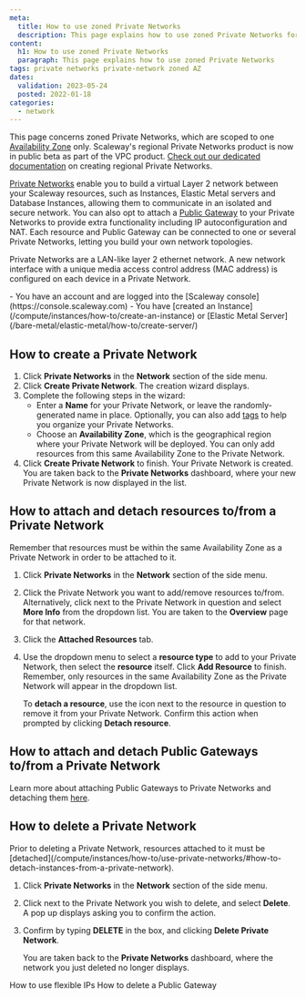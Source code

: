 ```yaml
---
meta:
  title: How to use zoned Private Networks
  description: This page explains how to use zoned Private Networks for your Scaleway services
content:
  h1: How to use zoned Private Networks
  paragraph: This page explains how to use zoned Private Networks
tags: private networks private-network zoned AZ
dates:
  validation: 2023-05-24
  posted: 2022-01-18
categories:
  - network
---
```


<Message type="note">

  This page concerns zoned Private Networks, which are scoped to one [Availability Zone](https://www.scaleway.com/en/docs/compute/instances/concepts/#availability-zone) only. Scaleway's regional Private Networks product is now in public beta as part of the VPC product. [Check out our dedicated documentation](/network/vpc/how-to/create-private-network/) on creating regional Private Networks.

</Message>

[Private Networks](/network/public-gateways/concepts/#private-networks) enable you to build a virtual Layer 2 network between your Scaleway resources, such as Instances, Elastic Metal servers and Database Instances, allowing them to communicate in an isolated and secure network. You can also opt to attach a [Public Gateway](/network/public-gateways/concepts/#public-gateway) to your Private Networks to provide extra functionality including IP autoconfiguration and NAT. Each resource and Public Gateway can be connected to one or several Private Networks, letting you build your own network topologies.

Private Networks are a LAN-like layer 2 ethernet network. A new network interface with a unique media access control address (MAC address) is configured on each device in a Private Network.

<Macro id="iam-requirements" />

<Message type="requirement">
  - You have an account and are logged into the [Scaleway console](https://console.scaleway.com)
  - You have [created an Instance](/compute/instances/how-to/create-an-instance) or [Elastic Metal Server](/bare-metal/elastic-metal/how-to/create-server/)
</Message>

## How to create a Private Network

1. Click **Private Networks** in the **Network** section of the side menu.
2. Click **Create Private Network**. The creation wizard displays.
    <Lightbox src="scaleway-pn-creation-wiz.webp" alt="" />
3. Complete the following steps in the wizard:
    - Enter a **Name** for your Private Network, or leave the randomly-generated name in place. Optionally, you can also add [tags](/network/public-gateways/concepts/#tags) to help you organize your Private Networks. 
    - Choose an **Availability Zone**, which is the geographical region where your Private Network will be deployed. You can only add resources from this same Availability Zone to the Private Network. 
4. Click **Create Private Network** to finish. Your Private Network is created. You are taken back to the **Private Networks** dashboard, where your new Private Network is now displayed in the list.

## How to attach and detach resources to/from a Private Network

Remember that resources must be within the same Availability Zone as a Private Network in order to be attached to it.

1. Click **Private Networks** in the **Network** section of the side menu.
2. Click the Private Network you want to add/remove resources to/from. Alternatively, click <Icon name="more" /> next to the Private Network in question and select **More Info** from the dropdown list. You are taken to the **Overview** page for that network.
3. Click the **Attached Resources** tab.
4. Use the dropdown menu to select a **resource type** to add to your Private Network, then select the **resource** itself. Click **Add Resource** to finish. Remember, only resources in the same Availability Zone as the Private Network will appear in the dropdown list. 

    To **detach a resource**, use the <Icon name="unlink" /> icon next to the resource in question to remove it from your Private Network. Confirm this action when prompted by clicking **Detach resource**.


## How to attach and detach Public Gateways to/from a Private Network

Learn more about attaching Public Gateways to Private Networks and detaching them [here](/network/public-gateways/how-to/configure-a-public-gateway#how-to-attach-a-public-gateway-to-a-private-network).

## How to delete a Private Network

<Message type="note">
  Prior to deleting a Private Network, resources attached to it must be [detached](/compute/instances/how-to/use-private-networks/#how-to-detach-instances-from-a-private-network).
</Message>

1. Click **Private Networks** in the **Network** section of the side menu.
3. Click <Icon name="more" /> next to the Private Network you wish to delete, and select **Delete**. A pop up displays asking you to confirm the action.
3. Confirm by typing **DELETE** in the box, and clicking **Delete Private Network**.

    You are taken back to the **Private Networks** dashboard, where the network you just deleted no longer displays.


<Navigation title="See Also">
  <PreviousButton to="/network/public-gateways/how-to/use-flexible-ips/">How to use flexible IPs</PreviousButton>
  <NextButton to="/network/public-gateways/how-to/delete-a-public-gateway/">How to delete a Public Gateway</NextButton>
</Navigation>
